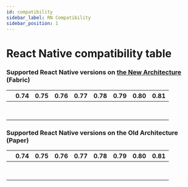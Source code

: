```yaml
---
id: compatibility
sidebar_label: RN Compatibility
sidebar_position: 1
---
```



# React Native compatibility table

### Supported React Native versions on [the New Architecture](https://reactnative.dev/docs/the-new-architecture/landing-page) (Fabric)

<div className="compatibility">

|                                     | 0.74  | 0.75  | 0.76  | 0.77  | 0.78  | 0.79  | 0.80  | 0.81  |
| ----------------------------------- | ----- | ----- | ----- | ----- | ----- | ----- | ----- | ----- |
| <Version version="nightly"/>        | <No/> | <No/> | <Yes/>| <Yes/>| <Yes/>| <Yes/>| <Yes/>| <Yes/>|
| <Version version="0.7.x"/>          | <No/> | <Yes/>| <Yes/>| <Yes/>| <Yes/>| <Yes/>| <Yes/>| <No/> |
| <Version version="0.6.x"/>          | <No/> | <Yes/>| <Yes/>| <Yes/>| <Yes/>| <Yes/>| <No/> | <No/> |
| <Version version="0.5.x"/>          | <No/> | <Yes/>| <Yes/>| <Yes/>| <Yes/>| <No/> | <No/> | <No/> |
| <Version version="0.4.x"/>          | <No/> | <Yes/>| <Yes/>| <Yes/>| <Yes/>| <No/> | <No/> | <No/> |
| <Version version="0.3.x"/>          | <No/> | <Yes/>| <Yes/>| <Yes/>| <No/> | <No/> | <No/> | <No/> |
| <Version version="0.2.x"/>          | <Yes/>| <Yes/>| <Yes/>| <No/> | <No/> | <No/> | <No/> | <No/> |
| <Version version="0.1.x"/>          | <Yes/>| <Yes/>| <No/> | <No/> | <No/> | <No/> | <No/> | <No/> |

</div>

### Supported React Native versions on the Old Architecture (Paper)

<div className="compatibility">

|                                     | 0.74  | 0.75  | 0.76  | 0.77  | 0.78  | 0.79  | 0.80  | 0.81  |
| ----------------------------------- | ----- | ----- | ----- | ----- | ----- | ----- | ----- | ----- |
| <Version version="nightly"/>        | <No/> | <No/> | <Yes/>| <Yes/>| <Yes/>| <Yes/>| <Yes/>| <Yes/>|
| <Version version="0.7.x"/>          | <No/> | <Yes/>| <Yes/>| <Yes/>| <Yes/>| <Yes/>| <Yes/>| <No/> |
| <Version version="0.6.x"/>          | <No/> | <Yes/>| <Yes/>| <Yes/>| <Yes/>| <Yes/>| <No/> | <No/> |
| <Version version="0.5.x"/>          | <No/> | <Yes/>| <Yes/>| <Yes/>| <Yes/>| <No/> | <No/> | <No/> |
| <Version version="0.4.x"/>          | <No/> | <Yes/>| <Yes/>| <Yes/>| <Yes/>| <No/> | <No/> | <No/> |
| <Version version="0.3.x"/>          | <No/> | <Yes/>| <Yes/>| <Yes/>| <No/> | <No/> | <No/> | <No/> |
| <Version version="0.2.x"/>          | <Yes/>| <Yes/>| <Yes/>| <No/> | <No/> | <No/> | <No/> | <No/> |
| <Version version="0.1.x"/>          | <Yes/>| <Yes/>| <No/> | <No/> | <No/> | <No/> | <No/> | <No/> |

</div>

